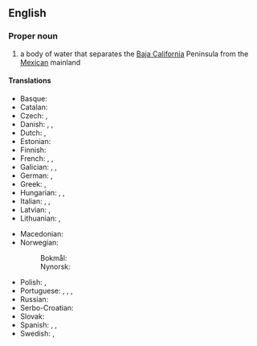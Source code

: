 ==English==
{{wikipedia}}

===Proper noun===
{{en-proper noun|head=[[gulf|Gulf]] [[of]] [[California]]}}

# a body of water that separates the [[Baja California]] Peninsula from the [[Mexican]] mainland
#: {{syn|en|Sea of Cortez}}

====Translations====
{{trans-top|body of water}}
* Basque: {{t|eu|Kaliforniako golkoa}}
* Catalan: {{t|ca|golf de Califòrnia|m}}
* Czech: {{t|cs|Kalifornský záliv|m}}, {{t|cs|Cortézovo moře|n}}
* Danish: {{t|da|Cortezhavet}}, {{t|da|Californiske Golf}}, {{t|da|Californiske Bugt}}
* Dutch: {{t|nl|Golf van Californië|m}}, {{t|nl|Zee van Cortés|m}}
* Estonian: {{t|et|California laht}}
* Finnish: {{t+|fi|Kalifornianlahti}}
* French: {{t|fr|golfe de Californie|m}}, {{t|fr|mer de Cortés|f}}, {{t|fr|mer Vermeille|f}}
* Galician: {{t|gl|golfo de California|m}}, {{t|gl|mar de Cortés|m}}, {{t|gl|mar Bermejo|m}}
* German: {{t+|de|Golf von Kalifornien|m}}, {{t|de|Cortés-See|m}}
* Greek: {{t|el|Κόλπος της Καλιφόρνιας|m}}, {{t|el|Θάλασσα του Κορτές|f}}
* Hungarian: {{t|hu|Kaliforniai-öböl}}, {{t|hu|Cortez-tenger}}, {{t|hu|Cortés-tenger}}
* Italian: {{t|it|golfo di California|m}}, {{t|it|mare di Cortez|f}}, {{t|it|mare di Cortés|f}}
* Latvian: {{t|lv|Kalifornijas līcis|m}}, {{t|lv|Kortesa jūra|f}}
* Lithuanian: {{t|lt|Kalifornijos įlanka}}, {{t|lt|Korteso jūra|f}}
{{trans-mid}}
* Macedonian: {{t|mk|Калифорниски Залив|m}}
* Norwegian:
*: Bokmål: {{t|nb|Californiabukta|m}}
*: Nynorsk: {{t|nn|Californiabukta|m}}
* Polish: {{t+|pl|Zatoka Kalifornijska|f}}, {{t|pl|Morze Cortéza|n}}
* Portuguese: {{t|pt|golfo da Califórnia|m}}, {{t|pt|mar de Cortés|m}}, {{t|pt|mar de Cortez|m}}, {{t|pt|mar Bermejo|m}}
* Russian: {{t|ru|Калифорни́йский зали́в|m}}
* Serbo-Croatian: {{t|sh|Kalifornijski zaljev|m}}
* Slovak: {{t|sk|Kalifornský záliv|m}}
* Spanish: {{t|es|golfo de California|m}}, {{t|es|mar de Cortés|m}}, {{t|es|mar Bermejo|m}}
* Swedish: {{t|sv|Californiaviken|c}}, {{t|sv|Cortez hav|n}}
{{trans-bottom}}

{{C|en|Gulfs|Mexico}}
